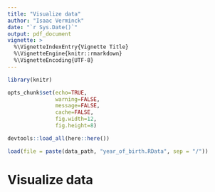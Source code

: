 ```yaml
---
title: "Visualize data"
author: "Isaac Verminck"
date: "`r Sys.Date()`"
output: pdf_document
vignette: >
  %\VignetteIndexEntry{Vignette Title}
  %\VignetteEngine{knitr::rmarkdown}
  %\VignetteEncoding{UTF-8}
---
```


```r

library(knitr)

opts_chunk$set(echo=TRUE,
               warning=FALSE,
               message=FALSE,
               cache=FALSE,
               fig.width=12,
               fig.height=8)

devtools::load_all(here::here())

```

```r

load(file = paste(data_path, "year_of_birth.RData", sep = "/"))

```

# Visualize data
